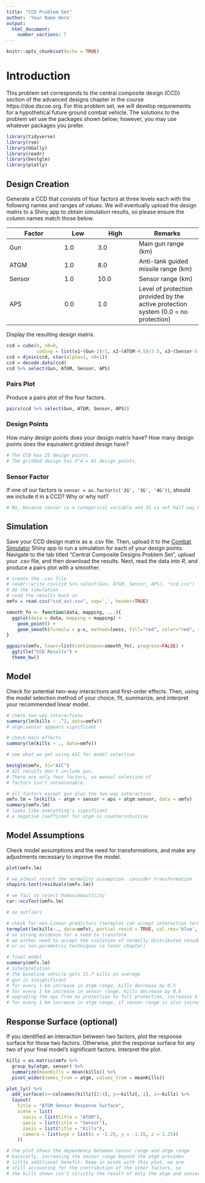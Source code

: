 ```yaml
---
title: "CCD Problem Set"
author: 'Your Name Here'
output: 
  html_document:
    number_sections: T
---
```


```r
knitr::opts_chunk$set(echo = TRUE)
```

# Introduction

This problem set corresponds to the central composite design (CCD) section of the advanced designs chapter in the course https://doe.dscoe.org. For this problem set, we will develop requirements for a hypothetical future ground combat vehicle. The solutions to the problem set use the packages shown below; however, you may use whatever packages you prefer.

```r
library(tidyverse)
library(rsm)
library(GGally)
library(readr)
library(bestglm)
library(plotly)
```

## Design Creation

Generate a CCD that consists of four factors at three levels each with the following names and ranges of values. We will eventually upload the design matrix to a Shiny app to obtain simulation results, so please ensure the column names match those below.

| Factor | Low | High | Remarks |
|--------|-----|------|---------|
| Gun | 1.0 | 3.0 | Main gun range (km) |
| ATGM | 1.0 | 8.0 | Anti-tank guided missile range (km) |
| Sensor | 1.0 | 10.0 | Sensor range (km) |
| APS | 0.0 | 1.0 | Level of protection provided by the active protection system (0.0 = no protection) |

Display the resulting design matrix.

```r
ccd = cube(4, n0=0,
           coding = list(x1~(Gun-2)/1, x2~(ATGM-4.5)/3.5, x3~(Sensor-5.5)/4.5, x4~(APS-0.5)/0.5))
ccd = djoin(ccd, star(alpha=1, n0=1))
ccd = decode.data(ccd)
ccd %>% select(Gun, ATGM, Sensor, APS)
```

### Pairs Plot

Produce a pairs plot of the four factors.

```r
pairs(ccd %>% select(Gun, ATGM, Sensor, APS))
```

### Design Points

How many design points does your design matrix have? How many design points does the equivalent gridded design have?

```r
# The CCD has 25 design points.
# The gridded design has 3^4 = 81 design points.
```

### Sensor Factor

If one of our factors is `sensor = as.factor(c('2G', '3G', '4G'))`, should we include it in a CCD? Why or why not?

```r
# No, because sensor is a categorical variable and 3G is not half way between 2G and 4G.
```

## Simulation

Save your CCD design matrix as a .csv file. Then, upload it to the <a href="https://cxxidemo.shinyapps.io/AWARSLite/">Combat Simulator</a> Shiny app to run a simulation for each of your design points. Navigate to the tab titled "Central Composite Designs Problem Set", upload your .csv file, and then download the results. Next, read the data into *R*, and produce a pairs plot with a smoother.

```r
# create the .csv file
# readr::write_csv(ccd %>% select(Gun, ATGM, Sensor, APS), "ccd.csv")
# do the simulation
# read the results back in
omfv = read.csv("ccd_out.csv", sep=',', header=TRUE)

smooth_fn <- function(data, mapping, ...){
  ggplot(data = data, mapping = mapping) + 
    geom_point() + 
    geom_smooth(formula = y~x, method=loess, fill="red", color="red", se=FALSE, ...)
}

ggpairs(omfv, lower=list(continuous=smooth_fn), progress=FALSE) + 
  ggtitle("CCD Results") +
  theme_bw()
```

## Model

Check for potential two-way interactions and first-order effects. Then, using the model selection method of your choice, fit, summarize, and interpret your recommended linear model.

```r
# check two-way interactions
summary(lm(kills ~ .^2, data=omfv))
# atgm:sensor appears significant

# check main effects
summary(lm(kills ~ ., data=omfv))
```


```r
# see what we get using AIC for model selection

bestglm(omfv, IC="AIC")
# AIC results don't include gun.
# There are only four factors, so manual selection of 
# factors isn't unreasonable.
```

```r
# all factors except gun plus the two-way interaction
omfv.lm = lm(kills ~ atgm + sensor + aps + atgm:sensor, data = omfv)
summary(omfv.lm)
# looks like everything's significant
# a negative coefficent for atgm is counterintuitive
```

## Model Assumptions

Check model assumptions and the need for transformations, and make any adjustments necessary to improve the model.

```r
plot(omfv.lm)
```

```r
# we almost reject the normality assumption. consider transformation
shapiro.test(residuals(omfv.lm))

# we fail to reject homoscedasticity
car::ncvTest(omfv.lm)

# no outliers
```

```r
# check for non-linear predictors (termplot can accept interaction terms)
termplot(lm(kills~., data=omfv), partial.resid = TRUE, col.res='blue', se=T)
# no strong evidence for a need to transform
# we either need to accept the violation of normally distributed residuals
# or us non-parametric techniques (a later chapter)
```


```r
# final model
summary(omfv.lm)
# interpretation
# the baseline vehicle gets 11.7 kills on average
# gun is insignificant
# for every 1 km increase in atgm range, kills decrease by 0.5
# for every 1 km increase in sensor range, kills decrease by 0.6
# upgrading the aps from no protection to full protection, increases kills by 5.3
# for every 1 km increase in atgm range, if sensor range is also increased, kills increase by 0.5
```

## Response Surface (optional)

If you identified an interaction between two factors, plot the response surface for those two factors. Otherwise, plot the response surface for any two of your final model's significant factors. Interpret the plot.

```r
killz = as.matrix(omfv %>% 
  group_by(atgm, sensor) %>%
  summarize(meanKills = mean(kills)) %>%
  pivot_wider(names_from = atgm, values_from = meanKills))

plot_ly() %>% 
  add_surface(x=~colnames(killz)[2:4], y=~killz[, 1], z=~killz) %>% 
  layout(
    title = "ATGM Sensor Response Surface",
    scene = list(
      xaxis = list(title = "ATGM"),
      yaxis = list(title = "Sensor"),
      zaxis = list(title = "Kills"),
      camera = list(eye = list(x = -1.25, y = -1.25, z = 1.25))
    ))
```

```r
# the plot shows the dependency between sensor range and atgm range
# basically, increasing the sensor range beyond the atgm provides
# little additional benefit. Keep in minds with this plot, we are 
# still accounting for the contribution of the other factors, so
# the kills shown isn't strictly the result of only the atgm and sensor.
```

